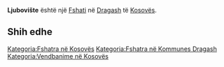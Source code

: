 {{Fshat në Kosovës
 | Emri                = Ljubovište
 | EmriAlt                = Boraja,Boraje,Borajë,Ljubovishte,Ljuboviste,Ljubovište,Lubovishta,Lubovishte,Lubovishtë,Lupishte,Lupishtë,Lybevisht,Љубовиште
 | Emri (Rasa dhanore) = 
 | Figura              = 
 | Shteti              = Kosovës
 | Komuna              = Dragash
 | Kodi postar         = 
 | Sipërfaqja          = 

 | Popullsia           = 

 | Regj. i popullsisë  = 
 | Dend. e popullsisë  = 
 | Faqja zyrtare       = 
 <!--- Koordinatat ----> 
 | Gjerësia            = 42.05667
 | Gjatësia            = 20.66306
 | Lartësia            = 
}}
'''Ljubovište''' është një [[Fshati]] në [[Dragash]] të [[Kosovës]].

<!-- == Gjeografia == -->
<!-- == Historia == -->
<!-- == Demografia == -->
== Shih edhe ==
{{Komuna Dragash}}
{{Kosovo-Administrata-Cung}}

[[Kategoria:Fshatra në Kosovës]]
[[Kategoria:Fshatra në Kommunes Dragash]]
[[Kategoria:Vendbanime në Kosovës]]